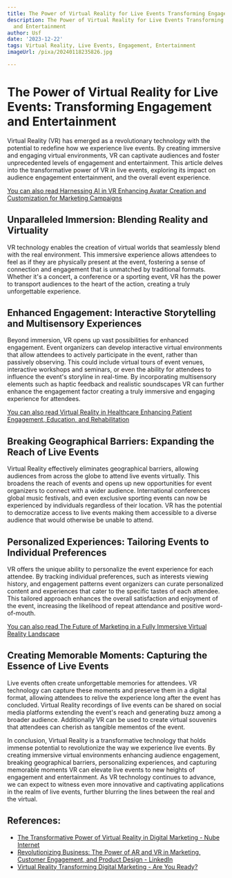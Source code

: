 ```yaml
---
title: The Power of Virtual Reality for Live Events Transforming Engagement and Entertainment
description: The Power of Virtual Reality for Live Events Transforming Engagement
  and Entertainment
author: Usf
date: '2023-12-22'
tags: Virtual Reality, Live Events, Engagement, Entertainment
imageUrl: /pixa/20240118235826.jpg

---
```

# The Power  of Virtual Reality for Live Events: Transforming Engagement and Entertainment

Virtual Reality (VR) has emerged  as a revolutionary  technology with  the potential to redefine how we experience live events. By creating immersive  and engaging virtual environments, VR can captivate audiences and foster unprecedented levels of  engagement and entertainment. This article delves into the transformative power of VR in  live events, exploring its impact  on audience engagement entertainment, and the overall event experience.

[You can also read Harnessing AI in VR Enhancing Avatar Creation and  Customization for Marketing Campaigns](Harnessing%20AI%20in%20VR%20Enhancing%20Avatar%20Creation%20and%20Customization%20for%20Marketing%20Campaigns)


## Unparalleled Immersion: Blending Reality and Virtuality

VR technology  enables the creation of virtual worlds that seamlessly blend with the real environment. This immersive experience  allows attendees to feel as  if they are physically present at the event, fostering a sense of connection and engagement that is unmatched by traditional  formats.  Whether it's a concert, a conference or a sporting event,  VR has the power to transport audiences to the heart of the action, creating a truly unforgettable experience.

## Enhanced Engagement: Interactive  Storytelling and Multisensory Experiences

Beyond  immersion, VR opens  up vast possibilities for enhanced engagement. Event organizers can develop interactive virtual environments that allow attendees to actively participate in the event, rather than  passively observing. This could include  virtual tours of event venues,  interactive workshops and seminars, or even the  ability for attendees to influence the event's  storyline in real-time. By incorporating  multisensory elements such  as haptic  feedback and realistic  soundscapes VR can further enhance the engagement factor creating a  truly immersive and engaging experience for attendees.

[You can also read Virtual Reality in Healthcare Enhancing Patient Engagement, Education, and Rehabilitation](Virtual%20Reality%20in%20Healthcare%20Enhancing%20Patient%20Engagement%2C%20Education%2C%20and%20Rehabilitation)


## Breaking Geographical Barriers: Expanding  the Reach of Live Events

Virtual Reality effectively eliminates geographical barriers,  allowing audiences from across the globe to attend live events virtually.  This broadens the reach of events and opens up new opportunities for event organizers to connect  with a wider audience. International conferences global music festivals, and even exclusive sporting events can now be experienced  by individuals regardless of their location. VR has the potential to democratize  access to live events making them accessible to a diverse audience that would otherwise be unable to  attend.

## Personalized Experiences: Tailoring Events to Individual Preferences

VR offers the unique ability  to personalize the event experience for each  attendee. By tracking individual preferences, such as interests viewing history, and engagement patterns event organizers can curate personalized content  and  experiences that cater to  the specific tastes of each attendee.  This tailored approach enhances the overall satisfaction and enjoyment of the event, increasing the likelihood  of repeat attendance and positive word-of-mouth.

[You can also read The Future of  Marketing in a Fully Immersive Virtual Reality Landscape](The%20Future%20of%20Marketing%20in%20a%20Fully%20Immersive%20Virtual%20Reality%20Landscape)


## Creating Memorable Moments: Capturing the Essence of Live Events

Live events often create unforgettable memories for attendees. VR technology can capture these moments and preserve them in  a digital format, allowing attendees to relive the experience long after  the event has concluded. Virtual Reality recordings of live events can be shared  on social media platforms extending the  event's reach and generating buzz among a broader audience. Additionally VR can be used to create virtual souvenirs that attendees can cherish as tangible mementos of the  event.

In  conclusion, Virtual Reality  is a transformative technology that  holds immense potential to revolutionize the way we experience live events. By  creating immersive virtual environments enhancing audience engagement, breaking geographical barriers, personalizing experiences, and  capturing memorable moments VR can elevate  live events to new heights of engagement and entertainment. As VR technology continues  to  advance, we  can expect to witness even more innovative and captivating  applications in the realm of live  events, further blurring the lines between the real and the  virtual.

## References:
- [The Transformative Power of Virtual Reality in Digital Marketing - Nube Internet](https://www.nubeinternet.com/blog/the-transformative-power-of-virtual-reality-in-digital-marketing/)
- [Revolutionizing Business: The Power of AR and VR in Marketing, Customer Engagement, and Product Design - LinkedIn](https://www.linkedin.com/pulse/revolutionizing-business-power-ar-vr-marketing-customer-engagement-yzo4c)
- [Virtual Reality Transforming Digital Marketing - Are You Ready?](https://assetdigitalcom.com/blog/virtual-reality-digital-marketing/)
